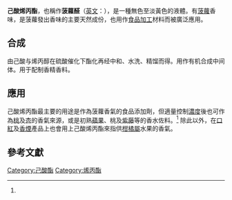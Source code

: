 {{chembox
| verifiedrevid = 429134081
| ImageFile = Prop-2-enyl hexanoate.svg
| ImageSize = 200px
| IUPACName = 己酸烯丙酯
| OtherNames = Allyl caproate; Allyl ''n''-caproate; 2-Propenyl ''n''-hexanoate; Hexanoic acid, 2-propenyl ester
| Section1 = {{Chembox Identifiers
|   ChemSpiderID_Ref = {{chemspidercite|correct|chemspider}}
| ChemSpiderID = 29006
| InChI = 1/C9H16O2/c1-3-5-6-7-9(10)11-8-4-2/h4H,2-3,5-8H2,1H3
| InChIKey = RCSBILYQLVXLJG-UHFFFAOYAX
| SMILES1 = O=C(OCC=C)CCCCC
| StdInChI_Ref = {{stdinchicite|correct|chemspider}}
| StdInChI = 1S/C9H16O2/c1-3-5-6-7-9(10)11-8-4-2/h4H,2-3,5-8H2,1H3
| StdInChIKey_Ref = {{stdinchicite|correct|chemspider}}
| StdInChIKey = RCSBILYQLVXLJG-UHFFFAOYSA-N
| CASNo_Ref = {{cascite|correct|??}}=  
|   CASNo =  123-68-2
|   PubChem = 31266
|   SMILES = CCCCCC(OCC=C)=O
|   EINECS = 204-642-4
  }}
| Section2 = {{Chembox Properties
|   C=9|H=16|O=2
|   Appearance = 無色至淡黃色液體<ref name=thegoodscentscompany>[http://www.thegoodscentscompany.com/data/rw1000731.html Allyl hexanoate] at The Good Scents Company</ref>
|   Density = 0.887 g/mL<ref name=Merck>[http://www.sigmaaldrich.com/catalog/ProductDetail.do?lang=en&N4=W203203|ALDRICH&N5=SEARCH_CONCAT_PNO|BRAND_KEY&F=SPEC Allyl caproate] at [[Sigma-Aldrich|Sigma-Aldrich]]</ref><br>0.884-0.892 g/mL<ref name=thegoodscentscompany/>
|   MeltingPt = 
|   BoilingPt = 190-191 °C<ref name=thegoodscentscompany/><br>75-76 °C (15 mmHg)<ref name=Merck/>
|   Solubility = 不溶於水，易溶於有機溶劑<ref name=thegoodscentscompany/>
  }}
| Section3 = {{Chembox Hazards
|   MainHazards = 
|   FlashPt =  66 °C<ref name=thegoodscentscompany/>
|   Autoignition = 
|   RPhrases = 	{{R22}} {{R24}} {{R51/53}}
|   SPhrases = {{S2}} {{S26}} {{S36/37/39}} {{S45}} {{S61}}
  }}
}}

'''己酸烯丙酯'''，也稱作'''菠蘿醛'''（[[英文|英文]]：{{lang|la|Allyl hexanoate}}），是一種無色至淡黃色的液體。有[[菠蘿|菠蘿]]香味，是菠蘿發出香味的主要天然成份，也用作[[食品加工|食品加工]]材料而被廣泛應用。

==合成==
由己酸与烯丙醇在硫酸催化下酯化再经中和、水洗、精馏而得。用作有机合成中间体。用于配制香精香料。

==應用==
己酸烯丙酯最主要的用途是作為菠蘿香氣的食品添加劑，但適量控制[[濃度|濃度]]後也可作為[[桃|桃]]及[[杏|杏]]的香氣來源，或是初熟[[蘋果|蘋果]]、桃及[[紫藤|紫藤]]等的香水佐料。<ref name=thegoodscentscompany/> 除此以外，在[[口紅|口紅]]及[[香煙|香煙]]產品上也會用上己酸烯丙酯來指供[[柑橘屬|柑橘屬]]水果的香氣。

==參考文獻==
{{reflist}}

{{Organic-compound-stub}}
[[Category:己酸酯|Category:己酸酯]]
[[Category:烯丙酯|Category:烯丙酯]]